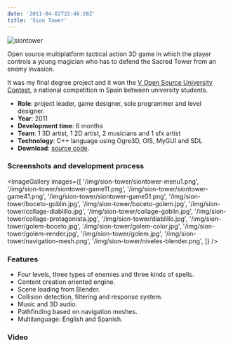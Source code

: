 ```yaml
---
date: '2011-04-02T22:46:28Z'
title: 'Sion Tower'
---
```


![siontower](/img/sion-tower/siontower.png)

Open source multiplatform tactical action 3D game in which the player controls a
young magician who has to defend the Sacred Tower from an enemy invasion.

It was my final degree project and it won the [V Open Source University Contest](https://www.concursosoftwarelibre.org),
a national competition in Spain between university students.

- **Role**: project leader, game designer, sole programmer and level designer.
- **Year**: 2011
- **Development time**: 6 months
- **Team**: 1 3D artist, 1 2D artist, 2 musicians and 1 sfx artist
- **Technology**: C++ language using Ogre3D, OIS, MyGUI and SDL
- **Download**: [source code](https://github.com/dsaltares/sion-tower).

### Screenshots and development process

<ImageGallery
  images={[
    '/img/sion-tower/siontower-menu1.png',
    '/img/sion-tower/siontower-game11.png',
    '/img/sion-tower/siontower-game41.png',
    '/img/sion-tower/siontower-game51.png',
    '/img/sion-tower/boceto-goblin.jpg',
    '/img/sion-tower/boceto-golem.jpg',
    '/img/sion-tower/collage-diablillo.jpg',
    '/img/sion-tower/collage-goblin.jpg',
    '/img/sion-tower/collage-protagonista.jpg',
    '/img/sion-tower/diablillo.jpg',
    '/img/sion-tower/golem-boceto.jpg',
    '/img/sion-tower/golem-color.jpg',
    '/img/sion-tower/golem-render.jpg',
    '/img/sion-tower/golem.jpg',
    '/img/sion-tower/navigation-mesh.png',
    '/img/sion-tower/niveles-blender.png',
  ]}
/>

### Features

- Four levels, three types of enemies and three kinds of spells.
- Content creation oriented engine.
- Scene loading from Blender.
- Collision detection, filtering and response system.
- Music and 3D audio.
- Pathfinding based on navigation meshes.
- Multilanguage: English and Spanish.

### Video

<YouTube videoId="5bg0iYy6Zi8" />
